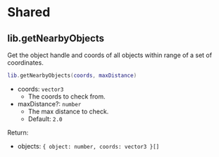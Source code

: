 # Shared

## lib.getNearbyObjects

Get the object handle and coords of all objects within range of a set of coordinates.

```lua copy
lib.getNearbyObjects(coords, maxDistance)
```

- coords: `vector3`
  - The coords to check from.
- maxDistance?: `number`
  - The max distance to check.
  - Default: `2.0`

Return:

- objects: `{ object: number, coords: vector3 }[]`
